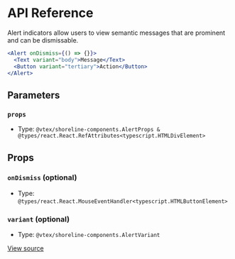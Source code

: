 # API Reference

Alert indicators allow users to view semantic messages that are prominent and can be dismissable.

```jsx
<Alert onDismiss={() => {}}>
  <Text variant="body">Message</Text>
  <Button variant="tertiary">Action</Button>
</Alert>
```

## Parameters

### `props`

- Type: `@vtex/shoreline-components.AlertProps & @types/react.React.RefAttributes<typescript.HTMLDivElement>`

## Props

### `onDismiss` (optional)

- Type: `@types/react.React.MouseEventHandler<typescript.HTMLButtonElement>`

### `variant` (optional)

- Type: `@vtex/shoreline-components.AlertVariant`

[View source](https://github.com/vtex/shoreline/blob/55e0ee3/packages/components/src/alert/alert.tsx#L21)
